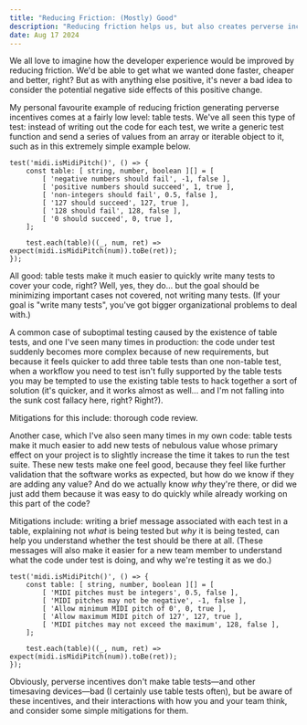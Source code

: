 ```yaml
---
title: "Reducing Friction: (Mostly) Good"
description: "Reducing friction helps us, but also creates perverse incentives"
date: Aug 17 2024
---
```


We all love to imagine how the developer experience would be improved by reducing friction. We'd be able to get what we wanted done faster, cheaper and better, right?
But as with anything else positive, it's never a bad idea to consider the potential negative side effects of this positive change.

My personal favourite example of reducing friction generating perverse incentives comes at a fairly low level: table tests.
We've all seen this type of test: instead of writing out the code for each test, we write a generic test function and send a series of values from an array or iterable object to it, such as in this extremely simple example below.

```
test('midi.isMidiPitch()', () => {
    const table: [ string, number, boolean ][] = [
        [ 'negative numbers should fail', -1, false ],
        [ 'positive numbers should succeed', 1, true ],
        [ 'non-integers should fail', 0.5, false ],
        [ '127 should succeed', 127, true ],
        [ '128 should fail', 128, false ],
        [ '0 should succeed', 0, true ],
    ];

    test.each(table)((_, num, ret) => expect(midi.isMidiPitch(num)).toBe(ret));
});
```

All good: table tests make it much easier to quickly write many tests to cover your code, right?
Well, yes, they do... but the goal should be minimizing important cases not covered, not writing many tests. (If your goal is "write many tests", you've got bigger organizational problems to deal with.) 

A common case of suboptimal testing caused by the existence of table tests, and one I've seen many times in production: the code under test suddenly becomes more complex because of new requirements, but because it feels quicker to add three table tests than one non-table test, when a workflow you need to test isn't fully supported by the table tests you may be tempted to use the existing table tests to hack together a sort of solution (it's quicker, and it works almost as well... and I'm not falling into the sunk cost fallacy here, right? Right?).

Mitigations for this include: thorough code review.

Another case, which I've also seen many times in my own code: table tests make it much easier to add new tests of nebulous value whose primary effect on your project is to slightly increase the time it takes to run the test suite.
These new tests make one feel good, because they feel like further validation that the software works as expected, but how do we know if they are adding any value?
And do we actually know _why_ they're there, or did we just add them because it was easy to do quickly while already working on this part of the code?

Mitigations include: writing a brief message associated with each test in a table, explaining not _what_ is being tested but _why_ it is being tested, can help you understand whether the test should be there at all.
(These messages will also make it easier for a new team member to understand what the code under test is doing, and why we're testing it as we do.)

```
test('midi.isMidiPitch()', () => {
    const table: [ string, number, boolean ][] = [
        [ 'MIDI pitches must be integers', 0.5, false ],
        [ 'MIDI pitches may not be negative', -1, false ],
        [ 'Allow minimum MIDI pitch of 0', 0, true ],
        [ 'Allow maximum MIDI pitch of 127', 127, true ],
        [ 'MIDI pitches may not exceed the maximum', 128, false ],
    ];

    test.each(table)((_, num, ret) => expect(midi.isMidiPitch(num)).toBe(ret));
});
```

Obviously, perverse incentives don't make table tests&mdash;and other timesaving devices&mdash;bad (I certainly use table tests often), but be aware of these incentives, and their interactions with how you and your team think, and consider some simple mitigations for them.
